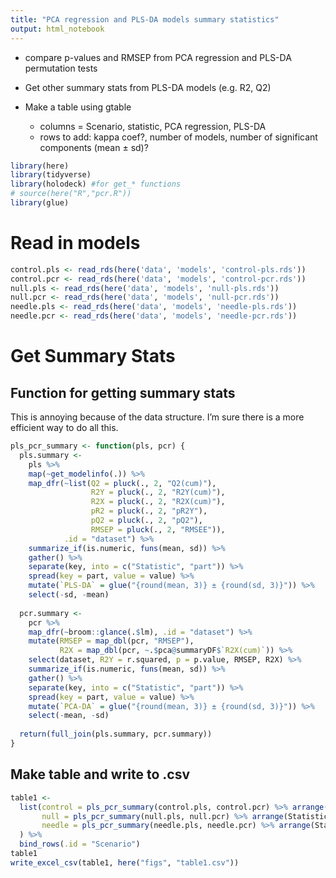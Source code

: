 ```yaml
---
title: "PCA regression and PLS-DA models summary statistics"
output: html_notebook
---
```


- compare p-values and RMSEP from PCA regression and PLS-DA permutation tests
- Get other summary stats from PLS-DA models (e.g. R2, Q2)

- Make a table using gtable
  - columns = Scenario, statistic, PCA regression, PLS-DA
  - rows to add: kappa coef?, number of models, number of significant components (mean ± sd)?

```r
library(here)
library(tidyverse)
library(holodeck) #for get_* functions
# source(here("R","pcr.R"))
library(glue)
```

# Read in models

```r
control.pls <- read_rds(here('data', 'models', 'control-pls.rds'))
control.pcr <- read_rds(here('data', 'models', 'control-pcr.rds'))
null.pls <- read_rds(here('data', 'models', 'null-pls.rds'))
null.pcr <- read_rds(here('data', 'models', 'null-pcr.rds'))
needle.pls <- read_rds(here('data', 'models', 'needle-pls.rds'))
needle.pcr <- read_rds(here('data', 'models', 'needle-pcr.rds'))
```


# Get Summary Stats
## Function for getting summary stats

This is annoying because of the data structure.  I'm sure there is a more efficient way to do all this.

```r
pls_pcr_summary <- function(pls, pcr) {
  pls.summary <-
    pls %>%
    map(~get_modelinfo(.)) %>%
    map_dfr(~list(Q2 = pluck(., 2, "Q2(cum)"),
                  R2Y = pluck(., 2, "R2Y(cum)"),
                  R2X = pluck(., 2, "R2X(cum)"),
                  pR2 = pluck(., 2, "pR2Y"),
                  pQ2 = pluck(., 2, "pQ2"),
                  RMSEP = pluck(., 2, "RMSEE")),
            .id = "dataset") %>% 
    summarize_if(is.numeric, funs(mean, sd)) %>% 
    gather() %>% 
    separate(key, into = c("Statistic", "part")) %>% 
    spread(key = part, value = value) %>% 
    mutate(`PLS-DA` = glue("{round(mean, 3)} ± {round(sd, 3)}")) %>% 
    select(-sd, -mean)
  
  pcr.summary <- 
    pcr %>% 
    map_dfr(~broom::glance(.$lm), .id = "dataset") %>% 
    mutate(RMSEP = map_dbl(pcr, "RMSEP"),
           R2X = map_dbl(pcr, ~.$pca@summaryDF$`R2X(cum)`)) %>% 
    select(dataset, R2Y = r.squared, p = p.value, RMSEP, R2X) %>% 
    summarize_if(is.numeric, funs(mean, sd)) %>%
    gather() %>% 
    separate(key, into = c("Statistic", "part")) %>% 
    spread(key = part, value = value) %>% 
    mutate(`PCA-DA` = glue("{round(mean, 3)} ± {round(sd, 3)}")) %>% 
    select(-mean, -sd)
  
  return(full_join(pls.summary, pcr.summary))
}
```

## Make table and write to .csv

```r
table1 <-
  list(control = pls_pcr_summary(control.pls, control.pcr) %>% arrange(Statistic),
       null = pls_pcr_summary(null.pls, null.pcr) %>% arrange(Statistic),
       needle = pls_pcr_summary(needle.pls, needle.pcr) %>% arrange(Statistic)
  ) %>%
  bind_rows(.id = "Scenario")
table1
write_excel_csv(table1, here("figs", "table1.csv"))
```

